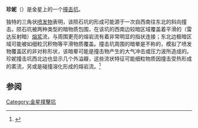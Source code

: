 {{Infobox crater
| title       = 珍妮撞击坑
| image       = Jeanne crater PIA00472.jpg
| image_size  = 250px
| globe       = 金星
| coordinates = {{coord|40.1|N|331.5|E|globe:venus_type:landmark|display=inline,title}}
| diameter    = {{convert|19.4|km}}
| eponym      = 法语名字
}}
'''珍妮'''（{{lang-en|Jeanne}}）是金星上的一个[[撞击坑|撞击坑]]。

独特的三角状[[喷发物|喷发物]]表明，该陨石坑的形成可能源于一次自西南往东北的斜向撞击。陨石坑被两种类型的暗物质包围，在该坑的西南边较暗区域覆盖着平滑的（雷达反射暗）[[熔浆|熔浆]]流，与周围更亮的熔岩流有着非常明显的指状连接；东北边极暗区域可能被如细粒沉积物等平滑物质覆盖。撞击坑周围的暗晕是不称的，模拟了喷发物覆盖区的非对称形状，该暗晕可能是撞击物产生的大气冲击或压力波所造成的。珍妮撞击坑西北边也显示几个外溢瓣，这些流状特征可能细粒物质因撞击受热形成的紊流，另或是碰撞溶化形成的熔岩流。<ref>{{cite web|url=http://photojournal.jpl.nasa.gov/catalog/PIA00472|title=PIA00472: Venus - Impact Crater 'Jeanne|work=Jet Propulsion Laboratory Website|publisher=NASA|accessdate=2008-07-10|archive-date=2008-09-23|archive-url=https://web.archive.org/web/20080923111501/http://photojournal.jpl.nasa.gov/catalog/PIA00472|dead-url=no}}</ref>

==参阅==
{{Include-NASA}}
{{reflist}}
{{Venus}}
[[Category:金星撞擊坑|Category:金星撞擊坑]]
{{crater-stub}}